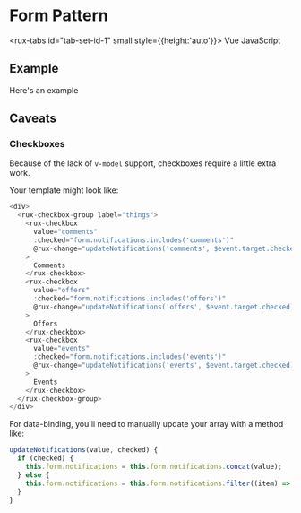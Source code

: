 
<Meta title="Astro UXDS/Patterns/Forms" />

# Form Pattern

<rux-tabs id="tab-set-id-1" small style={{height:'auto'}}>
  <rux-tab id="tab-id-1">Vue</rux-tab>
  <rux-tab id="tab-id-2">JavaScript</rux-tab>
</rux-tabs>

<rux-tab-panels aria-labelledby="tab-set-id-1">
  <rux-tab-panel aria-labelledby="tab-id-1">

## Example

Here's an example

## Caveats

### Checkboxes

Because of the lack of `v-model` support, checkboxes require a little extra work.

Your template might look like:
```js
<div>
  <rux-checkbox-group label="things">
    <rux-checkbox
      value="comments"
      :checked="form.notifications.includes('comments')"
      @rux-change="updateNotifications('comments', $event.target.checked)"
    >
      Comments
    </rux-checkbox>
    <rux-checkbox
      value="offers"
      :checked="form.notifications.includes('offers')"
      @rux-change="updateNotifications('offers', $event.target.checked)"
    >
      Offers
    </rux-checkbox>
    <rux-checkbox
      value="events"
      :checked="form.notifications.includes('events')"
      @rux-change="updateNotifications('events', $event.target.checked)"
    >
      Events
    </rux-checkbox>
  </rux-checkbox-group>
</div>
```

For data-binding, you'll need to manually update your array with a method like:
```js
updateNotifications(value, checked) {
  if (checked) {
    this.form.notifications = this.form.notifications.concat(value);
  } else {
    this.form.notifications = this.form.notifications.filter((item) => item !== value);
  }
}
```





  </rux-tab-panel>
</rux-tab-panels>
